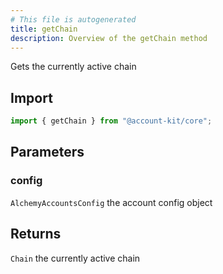 ```yaml
---
# This file is autogenerated
title: getChain
description: Overview of the getChain method
---
```


Gets the currently active chain

## Import

```ts
import { getChain } from "@account-kit/core";
```

## Parameters

### config

`AlchemyAccountsConfig`
the account config object

## Returns

`Chain`
the currently active chain
